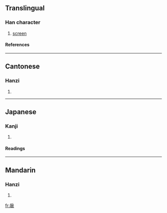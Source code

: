 ==Translingual==
===Han character===
{{Han char|rn=63|rad=戶|as=06|sn=10|four=3023<sub>2</sub>|canj=竹尸卜竹女 (HSYHV), 戈尸卜竹女 (ISYHV)}}
# [[screen]]
====References====
{{Han ref|kx=0416.130|dkj=11742|dj=0761.150|hdz=32263.040|uh=6246|ud=25158|bh=D1B0|bd=53680}}
----
==Cantonese==
===Hanzi===
{{yue-hanzi|jyut=|y=yi2}}
# {{defn|Cantonese}}
----
==Japanese==
===Kanji===
{{ja-kanji|grade=|rs=戶06}}
# {{defn|Japanese}} 
====Readings====
{{ja-readings|on=[[い]] (i), [[え]] (e)|kun=[[ついたて]] (tsuitate)}}
----
==Mandarin==
===Hanzi===
{{cmn-hanzi|pin=[[yǐ]] ([[yi3]])|wg=i<sup>3</sup>}}
# {{defn|Mandarin}}

[[fr:扆]]
